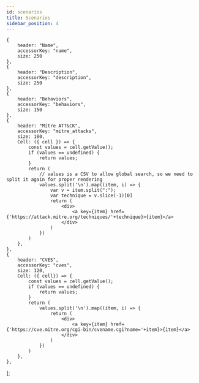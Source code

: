 ```yaml
---
id: scenarios
title: Scenarios
sidebar_position: 4
---
```



    {
        header: "Name",
        accessorKey: "name",
        size: 250
    },
    {
        header: "Description",
        accessorKey: "description",
        size: 250
    },
    {
        header: "Behaviors",
        accessorKey: "behaviors",
        size: 150
    },
    {
        header: "Mitre ATT&CK",
        accessorKey: "mitre_attacks",
        size: 180,
        Cell: ({ cell }) => {
            const values = cell.getValue();
            if (values == undefined) {
                return values;
            }
            return (
                // values is a CSV to allow global search, so we need to split it again for proper rendering
                values.split('\n').map((item, i) => {
                    var v = item.split(":");
                    var technique = v.slice(-1)[0]
                    return (
                        <div>
                            <a key={item} href={'https://attack.mitre.org/techniques/'+technique}>{item}</a>
                        </div>
                    )
                })
            )
        },
    },
    {
        header: "CVES",
        accessorKey: "cves",
        size: 120,
        Cell: ({ cell}) => {
            const values = cell.getValue();
            if (values == undefined) {
                return values;
            }
            return (
                values.split('\n').map((item, i) => {
                    return (
                        <div>
                            <a key={item} href={'https://cve.mitre.org/cgi-bin/cvename.cgi?name='+item}>{item}</a>
                        </div>
                    )
                })
            )
        },
    },
];

<GithubIconRender url={scenarioURL}></GithubIconRender>


<TableRender columns={columns} url={scenarioURL}></TableRender>


